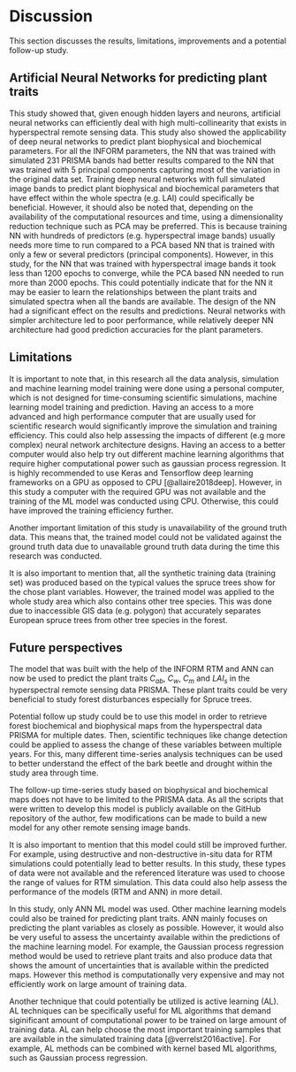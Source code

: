 # Discussion

This section discusses the results, limitations, improvements and a potential follow-up study.

## Artificial Neural Networks for predicting plant traits

This study showed that, given enough hidden layers and neurons, artificial neural networks can efficiently deal with high multi-collinearity that exists in hyperspectral remote sensing data. This study also showed the applicability of deep neural networks to predict plant biophysical and biochemical parameters. For all the INFORM parameters, the NN that was trained with simulated 231 PRISMA bands had better results compared to the NN that was trained with 5 principal components capturing most of the variation in the original data set. Training deep neural networks with full simulated image bands to predict plant biophysical and biochemical parameters that have effect within the whole spectra (e.g. LAI) could specifically be beneficial. However, it should also be noted that, depending on the availability of the computational resources and time, using a dimensionality reduction technique such as PCA may be preferred. This is because training NN with hundreds of predictors (e.g. hyperspectral image bands) usually needs more time to run compared to a PCA based NN that is trained with only a few or several predictors (principal components). However, in this study, for the NN that was trained with hyperspectral image bands it took less than 1200 epochs to converge, while the PCA based NN needed to run more than 2000 epochs. This could potentially indicate that for the NN it may be easier to learn the relationships between the plant traits and simulated spectra when all the bands are available. The design of the NN had a significant effect on the results and predictions. Neural networks with simpler architecture led to poor performance, while relatively deeper NN architecture had good prediction accuracies for the plant parameters.

## Limitations

It is important to note that, in this research all the data analysis, simulation and machine learning model training were done using a personal computer, which is not designed for time-consuming scientific simulations, machine learning model training and prediction. Having an access to a more advanced and high performance computer that are usually used for scientific research would significantly improve the simulation and training efficiency. This could also help assessing the impacts of different (e.g more complex) neural network architecture designs. Having an access to a better computer would also help try out different machine learning algorithms that require higher computational power such as gaussian process regression. It is highly recommended to use Keras and Tensorflow deep learning frameworks on a GPU as opposed to CPU [@allaire2018deep]. However, in this study a computer with the required GPU was not available and the training of the ML model was conducted using CPU. Otherwise, this could have improved the training efficiency further.

Another important limitation of this study is unavailability of the ground truth data. This means that, the trained model could not be validated against the ground truth data due to unavailable ground truth data during the time this research was conducted.

It is also important to mention that, all the synthetic training data (training set) was produced based on the typical values the spruce trees show for the chose plant variables. However, the trained model was applied to the whole study area which also contains other tree species. This was done due to inaccessible GIS data (e.g. polygon) that accurately separates European spruce trees from other tree species in the forest.

## Future perspectives

The model that was built with the help of the INFORM RTM and ANN can now be used to predict the plant traits $C_{ab}$, $C_{w}$, $C_{m}$ and $LAI_{s}$ in the hyperspectral remote sensing data PRISMA. These plant traits could be very beneficial to study forest disturbances especially for Spruce trees.

Potential follow up study could be to use this model in order to retrieve forest biochemical and biophysical maps from the hyperspectral data PRISMA for multiple dates. Then, scientific techniques like change detection could be applied to assess the change of these variables between multiple years. For this, many different time-series analysis techniques can be used to better understand the effect of the bark beetle and drought within the study area through time.

The follow-up time-series study based on biophysical and biochemical maps does not have to be limited to the PRISMA data. As all the scripts that were written to develop this model is publicly available on the GitHub repository of the author, few modifications can be made to build a new model for any other remote sensing image bands.

It is also important to mention that this model could still be improved further. For example, using destructive and non-destructive in-situ data for RTM simulations could potentially lead to better results. In this study, these types of data were not available and the referenced literature was used to choose the range of values for RTM simulation. This data could also help assess the performance of the models (RTM and ANN) in more detail.

In this study, only ANN ML model was used. Other machine learning models could also be trained for predicting plant traits. ANN mainly focuses on predicting the plant variables as closely as possible. However, it would also be very useful to assess the uncertainty available within the predictions of the machine learning model. For example, the Gaussian process regression method would be used to retrieve plant traits and also produce data that shows the amount of uncertainties that is available within the predicted maps. However this method is computationally very expensive and may not efficiently work on large amount of training data.

Another technique that could potentially be utilized is active learning (AL). AL techniques can be specifically useful for ML algorithms that demand siginificant amount of computational power to be trained on large amount of training data. AL can help choose the most important training samples that are available in the simulated training data [@verrelst2016active]. For example, AL methods can be combined with kernel based ML algorithms, such as Gaussian process regression.
